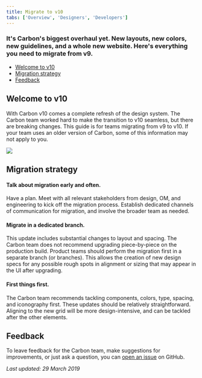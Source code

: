 ```yaml
---
title: Migrate to v10
tabs: ['Overview', 'Designers', 'Developers']
---
```


### It's Carbon's biggest overhaul yet. New layouts, new colors, new guidelines, and a whole new website. Here's everything you need to migrate from v9.

<AnchorLinks>

- [Welcome to v10](#welcome-to-v10)
- [Migration strategy](#migration-tooling)
- [Feedback](#feedback)

</AnchorLinks>

## Welcome to v10

With Carbon v10 comes a complete refresh of the design system. The Carbon team worked hard to make the transition to v10 seamless, but there are breaking changes. This guide is for teams migrating from v9 to v10. If your team uses an older version of Carbon, some of this information may not apply to you.

<GridWrapper col_lg="8" flex="true" bleed="true" className="tile--resource--no-margin">
<ClickableTile
    title="Looking for v9?"
    href="https://v9.carbondesignsystem.com/"
    type="resource">

![](/images/sandbox-icon.png)

  </ClickableTile>
</GridWrapper>

## Migration strategy


#### Talk about migration early and often.

Have a plan. Meet with all relevant stakeholders from design, OM, and engineering to kick off the migration process. Establish dedicated channels of communication for migration, and involve the broader team as needed.

#### Migrate in a dedicated branch.

This update includes substantial changes to layout and spacing. The Carbon team does not recommend upgrading piece-by-piece on the production build. Product teams should perform the migration first in a separate branch (or branches). This allows the creation of new design specs for any possible rough spots in alignment or sizing that may appear in the UI after upgrading.

#### First things first.

The Carbon team recommends tackling components, colors, type, spacing, and iconography first. These updates should be relatively straightforward. Aligning to the new grid will be more design-intensive, and can be tackled after the other elements.

<!-- 

### Adoption and activation sessions

<p>The IBM Design core team is establishing an adoption and activation program. A new <a href="https://w3.ibm.com/design/essentials" target="blank">IBM Design Essentials</a> course is available, and teams will receive either in-person or remote education before (or soon after) the Production release of Carbon v10. The Carbon team will share news on Slack, Connections, and in the IBM Design Town Hall as well.</p>

-->

## Feedback

To leave feedback for the Carbon team, make suggestions for improvements, or just ask a question, you can [open an issue](https://github.com/carbon-design-system/carbon-website/issues/new?template=feedback.md&labels=feedback&title=User+feedback+for+Migration+Overview+page) on GitHub.

_Last updated: 29 March 2019_
